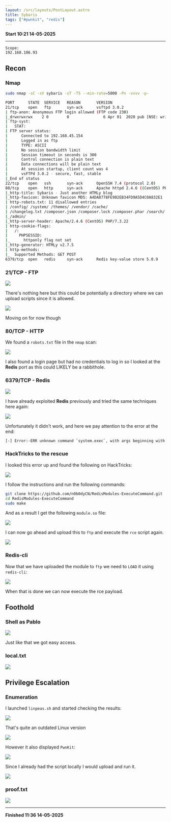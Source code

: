 ```yaml
---
layout: /src/layouts/PostLayout.astro
title: Sybaris
tags: ["#pwnkit", "redis"]
---
```

**Start 10:21 14-05-2025**

---
```
Scope:
192.168.106.93
```
## Recon

### Nmap

```bash
sudo nmap -sC -sV sybaris -sT -T5 --min-rate=5000 -Pn -vvvv -p-

PORT      STATE  SERVICE   REASON       VERSION
21/tcp    open   ftp       syn-ack      vsftpd 3.0.2
| ftp-anon: Anonymous FTP login allowed (FTP code 230)
|_drwxrwxrwx    2 0        0               6 Apr 01  2020 pub [NSE: writeable]
| ftp-syst: 
|   STAT: 
| FTP server status:
|      Connected to 192.168.45.154
|      Logged in as ftp
|      TYPE: ASCII
|      No session bandwidth limit
|      Session timeout in seconds is 300
|      Control connection is plain text
|      Data connections will be plain text
|      At session startup, client count was 4
|      vsFTPd 3.0.2 - secure, fast, stable
|_End of status
22/tcp    open   ssh       syn-ack      OpenSSH 7.4 (protocol 2.0)
80/tcp    open   http      syn-ack      Apache httpd 2.4.6 ((CentOS) PHP/7.3.22)
|_http-title: Sybaris - Just another HTMLy blog
|_http-favicon: Unknown favicon MD5: A4DA8778FE902EB34FD9A5D4C0A832E1
| http-robots.txt: 11 disallowed entries 
| /config/ /system/ /themes/ /vendor/ /cache/ 
| /changelog.txt /composer.json /composer.lock /composer.phar /search/ 
|_/admin/
|_http-server-header: Apache/2.4.6 (CentOS) PHP/7.3.22
| http-cookie-flags: 
|   /: 
|     PHPSESSID: 
|_      httponly flag not set
|_http-generator: HTMLy v2.7.5
| http-methods: 
|_  Supported Methods: GET POST
6379/tcp  open   redis     syn-ack      Redis key-value store 5.0.9
```

### 21/TCP - FTP

![](../../../assets/714ef66058b91195132748f960864589.png)

There's nothing here but this could be potentially a directory where we can upload scripts since it is allowed.

![](../../../assets/b34450a7fd4c06b60f6e4193231bd3ff.png)

Moving on for now though

### 80/TCP - HTTP

We found a `robots.txt` file in the `nmap` scan:

![](../../../assets/70ed315645ee82e6c7033e78c0baf805.png)

I also found a login page but had no credentials to log in so I looked at the **Redis** port as this could LIKELY be a rabbithole.

### 6379/TCP - Redis

![](../../../assets/9a102e46574a323696f6ffd21c629b1c.png)

I have already exploited **Redis** previously and tried the same techniques here again:

![](../../../assets/b0c546d94bc04e33ff90e84f43851f8c.png)

Unfortunately it didn't work, and here we pay attention to the error at the end:

```bash
[-] Error:-ERR unknown command `system.exec`, with args beginning with: `whoami`, , check your module!
```

### HackTricks to the rescue

I looked this error up and found the following on HackTricks:

![](../../../assets/a0d2b582614a8bf95dc8e74fc99c3b7d.png)

I follow the instructions and run the following commands:

```bash
git clone https://github.com/n0b0dyCN/RedisModules-ExecuteCommand.git
cd RedisModules-ExecuteCommand
sudo make
```

And as a result I get the following `module.so` file:

![](../../../assets/aa5926c0555ea331788397c56cb4cc13.png)

I can now go ahead and upload this to `ftp` and execute the `rce` script again.

![](../../../assets/9df7474813b94fe36a11fb02ac258ff1.png)

### Redis-cli

Now that we have uploaded the module to `ftp` we need to `LOAD` it using `redis-cli`:

![](../../../assets/c6d899dc9d5f1a913b764315016d6023.png)

When that is done we can now execute the rce payload.

## Foothold
### Shell as Pablo

![](../../../assets/e5bf337e083bfd30542ed6678f351093.png)

Just like that we got easy access.

### local.txt

![](../../../assets/3a9fc8aad6ec981fd8ab20d4ad2c1004.png)

## Privilege Escalation
### Enumeration

I launched `linpeas.sh` and started checking the results:

![](../../../assets/fcbcbeea582491b2706fe1c769ac0467.png)

That's quite an outdated Linux version

![](../../../assets/930927e00618dcf71acdd8200ac996db.png)

However it also displayed `PwnKit`:

![](../../../assets/2e282ecc666b5f6cc8dd138dc09bf3f1.png)

Since I already had the script locally I would upload and run it.

![](../../../assets/d1a074326f2e7c8aa0b10749dd6b16fe.png)

### proof.txt

![](../../../assets/72479f2dd88b37a0a63911d8b348e0c1.png)

---

**Finished 11:36 14-05-2025**

[^Links]: [[OSCP Prep]]
